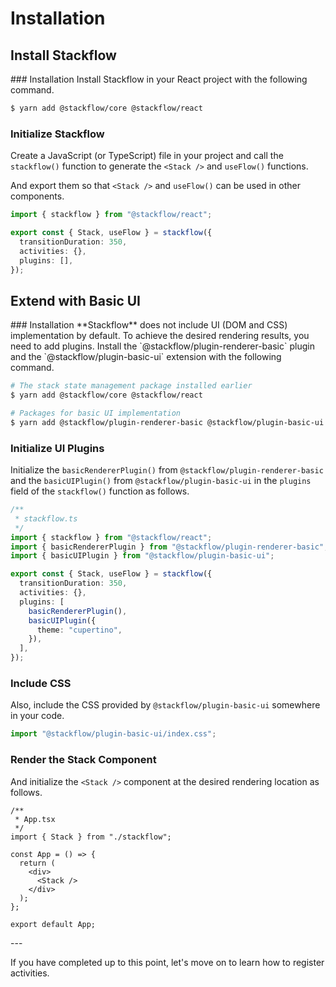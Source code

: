
# Installation

## Install Stackflow
<Steps>
### Installation
Install Stackflow in your React project with the following command.

```bash
$ yarn add @stackflow/core @stackflow/react
```
### Initialize Stackflow
Create a JavaScript (or TypeScript) file in your project and call the `stackflow()` function to generate the `<Stack />` and `useFlow()` functions.

And export them so that `<Stack />` and `useFlow()` can be used in other components.

```typescript
import { stackflow } from "@stackflow/react";

export const { Stack, useFlow } = stackflow({
  transitionDuration: 350,
  activities: {},
  plugins: [],
});
```
</Steps>

## Extend with Basic UI

<Steps>
### Installation
**Stackflow** does not include UI (DOM and CSS) implementation by default. To achieve the desired rendering results, you need to add plugins. Install the `@stackflow/plugin-renderer-basic` plugin and the `@stackflow/plugin-basic-ui` extension with the following command.

```bash
# The stack state management package installed earlier
$ yarn add @stackflow/core @stackflow/react

# Packages for basic UI implementation
$ yarn add @stackflow/plugin-renderer-basic @stackflow/plugin-basic-ui
```

### Initialize UI Plugins
Initialize the `basicRendererPlugin()` from `@stackflow/plugin-renderer-basic` and the `basicUIPlugin()` from `@stackflow/plugin-basic-ui` in the `plugins` field of the `stackflow()` function as follows.

```typescript
/**
 * stackflow.ts
 */
import { stackflow } from "@stackflow/react";
import { basicRendererPlugin } from "@stackflow/plugin-renderer-basic";
import { basicUIPlugin } from "@stackflow/plugin-basic-ui";

export const { Stack, useFlow } = stackflow({
  transitionDuration: 350,
  activities: {},
  plugins: [
    basicRendererPlugin(),
    basicUIPlugin({
      theme: "cupertino",
    }),
  ],
});
```

### Include CSS
Also, include the CSS provided by `@stackflow/plugin-basic-ui` somewhere in your code.

```typescript
import "@stackflow/plugin-basic-ui/index.css";
```

### Render the Stack Component
And initialize the `<Stack />` component at the desired rendering location as follows.

```tsx
/**
 * App.tsx
 */
import { Stack } from "./stackflow";

const App = () => {
  return (
    <div>
      <Stack />
    </div>
  );
};

export default App;
```
</Steps>
---

If you have completed up to this point, let's move on to learn how to register activities.
